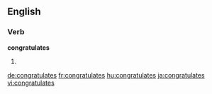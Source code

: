 
==English==

===Verb===
'''congratulates'''

# {{third-person singular of|congratulate}}

[[de:congratulates]]
[[fr:congratulates]]
[[hu:congratulates]]
[[ja:congratulates]]
[[vi:congratulates]]
